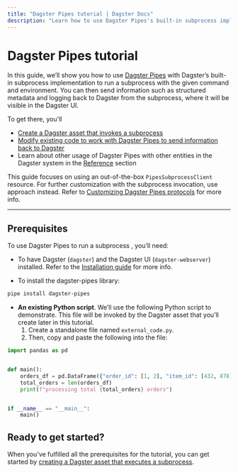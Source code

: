 ```yaml
---
title: "Dagster Pipes tutorial | Dagster Docs"
description: "Learn how to use Dagster Pipes's built-in subprocess implementation to invoke a subprocess with the given command and environment"
---
```


# Dagster Pipes tutorial

In this guide, we’ll show you how to use [Dagster Pipes](/guides/dagster-pipes) with Dagster’s built-in subprocess implementation to run a subprocess with the given command and environment. You can then send information such as structured metadata and logging back to Dagster from the subprocess, where it will be visible in the Dagster UI.

To get there, you'll

- [Create a Dagster asset that invokes a subprocess](/guides/dagster-pipes/subprocess/create-subprocess-asset)
- [Modify existing code to work with Dagster Pipes to send information back to Dagster](/guides/dagster-pipes/subprocess/modify-external-code)
- Learn about other usage of Dagster Pipes with other entities in the Dagster system in the [Reference](/guides/dagster-pipes/subprocess/reference) section

<Note>

This guide focuses on using an out-of-the-box `PipesSubprocessClient` resource. For further customization with the subprocess invocation, use <PyObject module="dagster_pipes" object="open_dagster_pipes"/> approach instead. Refer to [Customizing Dagster Pipes protocols](/guides/dagster-pipes/customizing-dagster-pipes-protocols) for more info.

</Note>

---

## Prerequisites

To use Dagster Pipes to run a subprocess , you’ll need:

- To have Dagster (`dagster`) and the Dagster UI (`dagster-webserver`) installed. Refer to the [Installation guide](/getting-started/install) for more info.

- To install the dagster-pipes library:

```bash
pipe install dagster-pipes
```

- **An existing Python script**. We’ll use the following Python script to demonstrate. This file will be invoked by the Dagster asset that you’ll create later in this tutorial.
  1. Create a standalone file named `external_code.py`.
  2. Then, copy and paste the following into the file:

```python file=/guides/dagster/dagster_pipes/subprocess/external_code_original.py lines=2-
import pandas as pd


def main():
    orders_df = pd.DataFrame({"order_id": [1, 2], "item_id": [432, 878]})
    total_orders = len(orders_df)
    print(f"processing total {total_orders} orders")


if __name__ == "__main__":
    main()
```

## Ready to get started?

When you've fulfilled all the prerequisites for the tutorial, you can get started by [creating a Dagster asset that executes a subprocess](/guides/dagster-pipes/subprocess/create-subprocess-asset).
